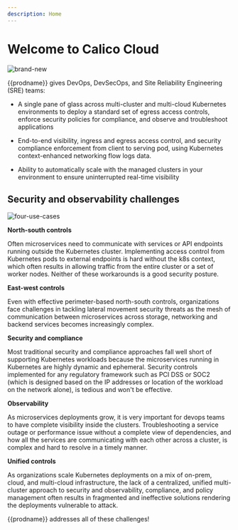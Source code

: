```yaml
---
description: Home
---
```


# Welcome to Calico Cloud

![brand-new](/img/calico-cloud/master/brand-new.png)

{{prodname}} gives DevOps, DevSecOps, and Site Reliability Engineering (SRE) teams:

- A single pane of glass across multi-cluster and multi-cloud Kubernetes environments to deploy a standard set of egress access controls, enforce security policies for compliance, and observe and troubleshoot applications

- End-to-end visibility, ingress and egress access control, and security compliance enforcement from client to serving pod, using Kubernetes context-enhanced networking flow logs data.

- Ability to automatically scale with the managed clusters in your environment to ensure uninterrupted real-time visibility

## Security and observability challenges

![four-use-cases](/img/calico-cloud/master/four-use-cases.png)

**North-south controls**

Often microservices need to communicate with services or API endpoints running outside the Kubernetes cluster. Implementing access control from Kubernetes pods to external endpoints is hard without the k8s context, which often results in allowing traffic from the entire cluster or a set of worker nodes. Neither of these workarounds is a good security posture.

**East-west controls**

Even with effective perimeter-based north-south controls, organizations face challenges in tackling lateral movement security threats as the mesh of communication between microservices across storage, networking and backend services becomes increasingly complex.

**Security and compliance**

Most traditional security and compliance approaches fall well short of supporting Kubernetes workloads because the microservices running in Kubernetes are highly dynamic and ephemeral. Security controls implemented for any regulatory framework such as PCI DSS or SOC2 (which is designed based on the IP addresses or location of the workload on the network alone), is tedious and won't be effective.

**Observability**

As microservices deployments grow, it is very important for devops teams to have complete visibility inside the clusters. Troubleshooting a service outage or performance issue without a complete view of dependencies, and how all the services are communicating with each other across a cluster, is complex and hard to resolve in a timely manner.

**Unified controls**

As organizations scale Kubernetes deployments on a mix of on-prem, cloud, and multi-cloud infrastructure, the lack of a centralized, unified multi-cluster approach to security and observability, compliance, and policy management often results in fragmented and ineffective solutions rendering the deployments vulnerable to attack.

{{prodname}} addresses all of these challenges!
